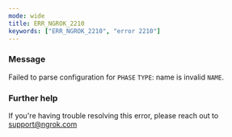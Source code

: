 ```yaml
---
mode: wide
title: ERR_NGROK_2210
keywords: ["ERR_NGROK_2210", "error 2210"]
---
```


### Message

Failed to parse configuration for `PHASE` `TYPE`: name is invalid `NAME`.

### Further help

If you're having trouble resolving this error, please reach out to [support@ngrok.com](mailto:support@ngrok.com?subject=Help%20with%20ERR_NGROK_2210)
